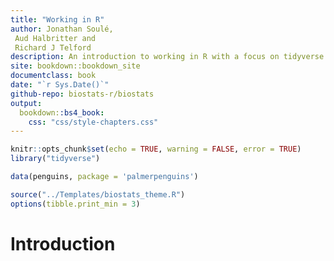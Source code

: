 ```yaml
---
title: "Working in R"
author: Jonathan Soulé,
 Aud Halbritter and
 Richard J Telford
description: An introduction to working in R with a focus on tidyverse
site: bookdown::bookdown_site
documentclass: book
date: "`r Sys.Date()`"
github-repo: biostats-r/biostats
output:
  bookdown::bs4_book:
    css: "css/style-chapters.css"
---
```


``` r
knitr::opts_chunk$set(echo = TRUE, warning = FALSE, error = TRUE)
library("tidyverse")

data(penguins, package = 'palmerpenguins')

source("../Templates/biostats_theme.R")
options(tibble.print_min = 3)
```

# Introduction